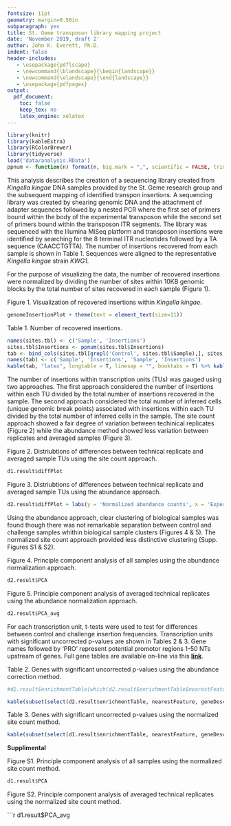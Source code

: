 ```yaml
---
fontsize: 11pt
geometry: margin=0.50in
subparagraph: yes
title: St. Geme transposon library mapping project
date: 'November 2019, draft 2'
author: John K. Everett, Ph.D.
indent: false
header-includes:
   - \usepackage{pdflscape}
   - \newcommand{\blandscape}{\begin{landscape}}
   - \newcommand{\elandscape}{\end{landscape}}
   - \usepackage{pdfpages}
output:
  pdf_document:
    toc: false
    keep_tex: no
    latex_engine: xelatex
---
```

```r
library(knitr)
library(kableExtra)
library(RColorBrewer)
library(tidyverse)
load('data/analysis.RData')
ppnum <- function(n) format(n, big.mark = ",", scientific = FALSE, trim = TRUE)
```

This analysis describes the creation of a sequencing library created from *Kingella kingae* DNA samples provided 
by the St. Geme research group and the subsequent mapping of identified transpon insertions. A sequencing library 
was created by shearing genomic DNA and the attachment of adapter sequences followed by a nested PCR 
where the first set of primers bound within the body of the experimental transposon while the second set 
of primers bound within the transposon ITR segments. The library was sequenced with the Illumina MiSeq 
platform and transposon insertions were identified by searching for the 8 terminal ITR nucleotides followed 
by a TA sequence (CAACCTGTTA). The number of insertions recovered from each sample is shown in Table 1. 
Sequences were aligned to the representative *Kingella kingae* strain *KWG1*.

For the purpose of visualizing the data, the number of recovered insertions were normalized by dividing the 
number of sites within 10KB genomic blocks by the total number of sites recovered in each sample (Figure 1).  

\vspace{0.5cm}

\small
Figure 1. Visualization of recovered insertions within *Kingella kingae*.  
\normalsize

\vspace{0.10cm}

```r
genomeInsertionPlot + theme(text = element_text(size=11))
```

\vspace{0.50cm}

\small
Table 1. Number of recovered insertions. 
\normalsize

```r
names(sites.tbl) <- c('Sample', 'Insertions')
sites.tbl$Insertions <- ppnum(sites.tbl$Insertions)
tab <- bind_cols(sites.tbl[grepl('Control', sites.tbl$Sample),], sites.tbl[grepl('Challenge', sites.tbl$Sample),])
names(tab) <- c('Sample', 'Insertions', 'Sample', 'Insertions')
kable(tab, "latex", longtable = T, linesep = "", booktabs = T) %>% kable_styling(position = "center", font_size = 10)
```

\newpage

The number of insertions within transcription units (TUs) was gauged using two approaches. The first 
approach considered the number of insertions within each TU divided by the total number of insertions 
recovered in the sample. The second approach considered the total number of inferred cells 
(unique genomic break points) associated with insertions within each TU divided by the total number 
of inferred cells in the sample. The site count approach showed a fair degree of variation between techinical 
replicates (Figure 2) while the abundance method showed less variation between replicates and averaged samples (Figure 3).  

\vspace{0.5cm}

\small
Figure 2. Distriubtions of differences between technical replicate and averaged sample TUs using the site count approach. 
\normalsize

\vspace{0.10cm}

```r
d1.result$diffPlot
```

\vspace{1.2cm}

\small
Figure 3. Distriubtions of differences between technical replicate and averaged sample TUs using the abundance approach. 
\normalsize

\vspace{0.10cm}

```r
d2.result$diffPlot + labs(y = 'Normalized abundance counts', x = 'Experiment')
```

\newpage

Using the abundance approach, clear clustering of biological samples was found though there was not remarkable separation 
between control and challenge samples whithin biological sample clusters (Figures 4 & 5). The normalized site count 
approach provided less distinctive clustering (Supp. Figures S1 & S2).

\vspace{0.5cm}

\small
Figure 4. Principle component analysis of all samples using the abundance normalization approach.
\normalsize

\vspace{0.10cm}

```r
d2.result$PCA
```

\vspace{1.2cm}

\small
Figure 5. Principle component analysis of averaged technical replicates using the abundance normalization approach.
\normalsize

\vspace{0.10cm}

```r
d2.result$PCA_avg
```

\newpage

For each transcription unit, t-tests were used to test for differences between control and challenge insertion frequencies. 
Transcription units with significant uncorrected p-values are shown in Tables 2 & 3. Gene names followed by 'PRO' represent 
potential promotor regions 1-50 NTs upstream of genes. Full gene tables are available on-line via this [**link**](https://github.com/everettJK/TransposonMapping_StGeme).

\vspace{1.0cm}

\small
Table 2. Genes with significant uncorrected p-values using the abundance correction method.
\normalsize

```r
#d2.result$enrichmentTable[which(d2.result$enrichmentTable$nearestFeature == 'GeneID:34399865'),]$geneDesc <-  'glutamate–ammonia ligase]-adenylyl-L-tyrosine phosphorylase...'

kable(subset(select(d2.result$enrichmentTable, nearestFeature, geneDesc,  pVal, pVal.adj, higherInChallenge),  pVal <= 0.05), "latex", longtable = T, linesep = "", booktabs = T) %>% kable_styling(position = "left", font_size = 8)
```

\vspace{1.0cm}

\small
Table 3. Genes with significant uncorrected p-values using the normalized site count method.
\normalsize

```r
kable(subset(select(d1.result$enrichmentTable, nearestFeature, geneDesc,  pVal, pVal.adj,higherInChallenge),  pVal <= 0.05), "latex", longtable = T, linesep = "", booktabs = T) %>% kable_styling(position = "left", font_size = 8)
```

\newpage

**Supplimental**   


\small
Figure S1. Principle component analysis of all samples using the normalized site count method.
\normalsize

\vspace{0.10cm}

```r
d1.result$PCA
```

\vspace{1.2cm}

\small
Figure S2. Principle component analysis of averaged technical replicates using the normalized site count method.
\normalsize

\vspace{0.10cm}

```r
d1.result$PCA_avg



